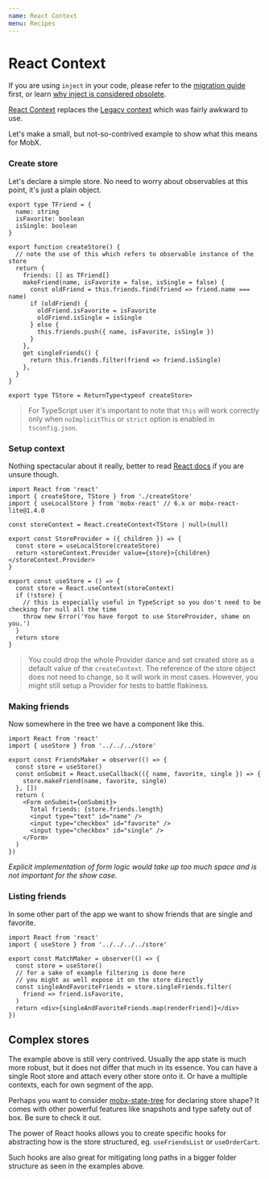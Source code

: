 ```yaml
---
name: React Context
menu: Recipes
---
```


# React Context

If you are using `inject` in your code, please refer to the [migration guide](/recipes-migration) first, or learn [why inject is considered obsolete](/recipes-inject).

[React Context][context] replaces the [Legacy context][context-legacy] which was fairly awkward to use.

Let's make a small, but not-so-contrived example to show what this means for MobX.

### Create store

Let's declare a simple store. No need to worry about observables at this point, it's just a plain object.

```tsx
export type TFriend = {
  name: string
  isFavorite: boolean
  isSingle: boolean
}

export function createStore() {
  // note the use of this which refers to observable instance of the store
  return {
    friends: [] as TFriend[]
    makeFriend(name, isFavorite = false, isSingle = false) {
      const oldFriend = this.friends.find(friend => friend.name === name)
      if (oldFriend) {
        oldFriend.isFavorite = isFavorite
        oldFriend.isSingle = isSingle
      } else {
        this.friends.push({ name, isFavorite, isSingle })
      }
    },
    get singleFriends() {
      return this.friends.filter(friend => friend.isSingle)
    },
  }
}

export type TStore = ReturnType<typeof createStore>
```

> For TypeScript user it's important to note that `this` will work correctly only when `noImplicitThis` or `strict` option is enabled in `tsconfig.json`.

### Setup context

Nothing spectacular about it really, better to read [React docs][context] if you are unsure though.

```tsx
import React from 'react'
import { createStore, TStore } from './createStore'
import { useLocalStore } from 'mobx-react' // 6.x or mobx-react-lite@1.4.0

const storeContext = React.createContext<TStore | null>(null)

export const StoreProvider = ({ children }) => {
  const store = useLocalStore(createStore)
  return <storeContext.Provider value={store}>{children}</storeContext.Provider>
}

export const useStore = () => {
  const store = React.useContext(storeContext)
  if (!store) {
    // this is especially useful in TypeScript so you don't need to be checking for null all the time
    throw new Error('You have forgot to use StoreProvider, shame on you.')
  }
  return store
}
```

> You could drop the whole Provider dance and set created store as a default value of the `createContext`. The reference of the store object does not need to change, so it will work in most cases. However, you might still setup a Provider for tests to battle flakiness.

### Making friends

Now somewhere in the tree we have a component like this.

```tsx
import React from 'react'
import { useStore } from '../../../store'

export const FriendsMaker = observer(() => {
  const store = useStore()
  const onSubmit = React.useCallback(({ name, favorite, single }) => {
    store.makeFriend(name, favorite, single)
  }, [])
  return (
    <Form onSubmit={onSubmit}>
      Total friends: {store.friends.length}
      <input type="text" id="name" />
      <input type="checkbox" id="favorite" />
      <input type="checkbox" id="single" />
    </Form>
  )
})
```

_Explicit implementation of form logic would take up too much space and is not important for the show case._

### Listing friends

In some other part of the app we want to show friends that are single and favorite.

```tsx
import React from 'react'
import { useStore } from '../../../../store'

export const MatchMaker = observer(() => {
  const store = useStore()
  // for a sake of example filtering is done here
  // you might as well expose it on the store directly
  const singleAndFavoriteFriends = store.singleFriends.filter(
    friend => friend.isFavorite,
  )
  return <div>{singleAndFavoriteFriends.map(renderFriend)}</div>
})
```

## Complex stores

The example above is still very contrived. Usually the app state is much more robust, but it does not differ that much in its essence. You can have a single Root store and attach every other store onto it. Or have a multiple contexts, each for own segment of the app.

Perhaps you want to consider [mobx-state-tree] for declaring store shape? It comes with other powerful features like snapshots and type safety out of box. Be sure to check it out.

The power of React hooks allows you to create specific hooks for abstracting how is the store structured, eg. `useFriendsList` or `useOrderCart`.

Such hooks are also great for mitigating long paths in a bigger folder structure as seen in the examples above.

[context]: https://reactjs.org/docs/context.html
[context-legacy]: https://reactjs.org/docs/legacy-context.html
[mobx-state-tree]: https://github.com/mobxjs/mobx-state-tree
